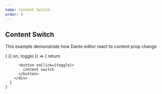 ```yaml
---
name: Content Switch
order: 8
---
```



## Content Switch

This example demonstrate how Dante editor react to content prop change

<Playground>
  <Toggle initial={false}>
    {
      ({ on, toggle }) => {
        return <div>
          <Dante 
            content={on ? h1 : Lorem}
          />

          <button onClick={toggle}>
            content switch
          </button>
        </div>
      }
    }
  </Toggle>
</Playground>
